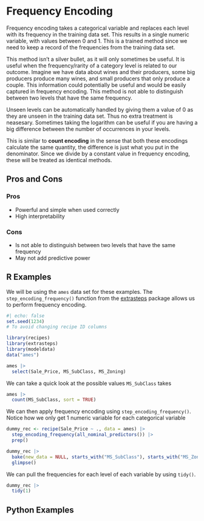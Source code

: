 # Frequency Encoding {#sec-categorical-frequency}

Frequency encoding takes a categorical variable and replaces each level with its frequency in the training data set. This results in a single numeric variable, with values between 0 and 1. This is a trained method since we need to keep a record of the frequencies from the training data set.

This method isn't a silver bullet, as it will only sometimes be useful. It is useful when the frequency/rarity of a category level is related to our outcome. Imagine we have data about wines and their producers, some big producers produce many wines, and small producers that only produce a couple. This information could potentially be useful and would be easily captured in frequency encoding. This method is not able to distinguish between two levels that have the same frequency.

Unseen levels can be automatically handled by giving them a value of 0 as they are unseen in the training data set. Thus no extra treatment is neasesary. Sometimes taking the logarithm can be useful if you are having a big difference between the number of occurrences in your levels.

::: callout-note
This is similar to **count encoding** in the sense that both these encodings calculate the same quantity, the difference is just what you put in the denominator. Since we divide by a constant value in frequency encoding, these will be treated as identical methods.
:::

## Pros and Cons

### Pros

- Powerful and simple when used correctly
- High interpretability

### Cons

- Is not able to distinguish between two levels that have the same frequency
- May not add predictive power

## R Examples

We will be using the `ames` data set for these examples. The `step_encoding_frequency()` function from the [extrasteps](https://github.com/emilhvitfeldt/extrasteps) package allows us to perform frequency encoding.

```r
#| echo: false
set.seed(1234)
# To avoid changing recipe ID columns
```

```r
library(recipes)
library(extrasteps)
library(modeldata)
data("ames")

ames |>
  select(Sale_Price, MS_SubClass, MS_Zoning)
```

We can take a quick look at the possible values `MS_SubClass` takes

```r
ames |>
  count(MS_SubClass, sort = TRUE)
```

We can then apply frequency encoding using `step_encoding_frequency()`. Notice how we only get 1 numeric variable for each categorical variable

```r
dummy_rec <- recipe(Sale_Price ~ ., data = ames) |>
  step_encoding_frequency(all_nominal_predictors()) |>
  prep()

dummy_rec |>
  bake(new_data = NULL, starts_with("MS_SubClass"), starts_with("MS_Zoning")) |>
  glimpse()
```

We can pull the frequencies for each level of each variable by using `tidy()`.

```r
dummy_rec |>
  tidy(1)
```

## Python Examples
